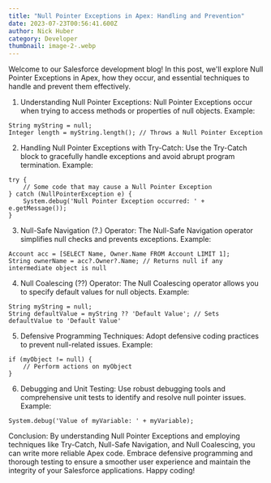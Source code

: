 ```yaml
---
title: "Null Pointer Exceptions in Apex: Handling and Prevention"
date: 2023-07-23T00:56:41.600Z
author: Nick Huber
category: Developer
thumbnail: image-2-.webp
---
```

Welcome to our Salesforce development blog! In this post, we'll explore Null Pointer Exceptions in Apex, how they occur, and essential techniques to handle and prevent them effectively.

1. Understanding Null Pointer Exceptions:
Null Pointer Exceptions occur when trying to access methods or properties of null objects. Example:

```apex
String myString = null;
Integer length = myString.length(); // Throws a Null Pointer Exception
```

2. Handling Null Pointer Exceptions with Try-Catch:
Use the Try-Catch block to gracefully handle exceptions and avoid abrupt program termination. Example:

```apex
try {
    // Some code that may cause a Null Pointer Exception
} catch (NullPointerException e) {
    System.debug('Null Pointer Exception occurred: ' + e.getMessage());
}
```

3. Null-Safe Navigation (?.) Operator:
The Null-Safe Navigation operator simplifies null checks and prevents exceptions. Example:

```apex
Account acc = [SELECT Name, Owner.Name FROM Account LIMIT 1];
String ownerName = acc?.Owner?.Name; // Returns null if any intermediate object is null
```

4. Null Coalescing (??) Operator:
The Null Coalescing operator allows you to specify default values for null objects. Example:

```apex
String myString = null;
String defaultValue = myString ?? 'Default Value'; // Sets defaultValue to 'Default Value'
```

5. Defensive Programming Techniques:
Adopt defensive coding practices to prevent null-related issues. Example:

```apex
if (myObject != null) {
    // Perform actions on myObject
}
```

6. Debugging and Unit Testing:
Use robust debugging tools and comprehensive unit tests to identify and resolve null pointer issues. Example:

```apex
System.debug('Value of myVariable: ' + myVariable);
```

Conclusion:
By understanding Null Pointer Exceptions and employing techniques like Try-Catch, Null-Safe Navigation, and Null Coalescing, you can write more reliable Apex code. Embrace defensive programming and thorough testing to ensure a smoother user experience and maintain the integrity of your Salesforce applications. Happy coding!